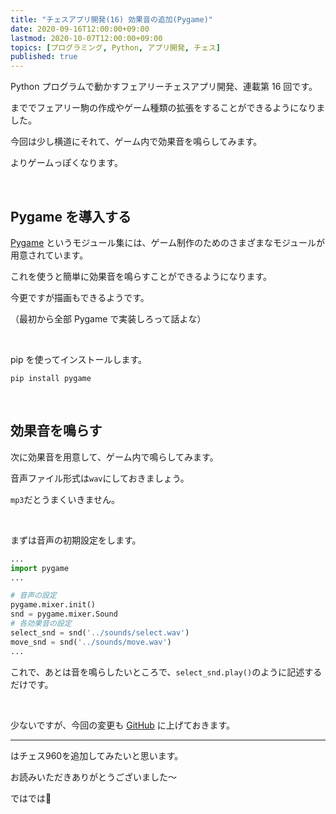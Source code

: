 ```yaml
---
title: "チェスアプリ開発(16) 効果音の追加(Pygame)"
date: 2020-09-16T12:00:00+09:00
lastmod: 2020-10-07T12:00:00+09:00
topics: [プログラミング, Python, アプリ開発, チェス]
published: true
---
```


Python プログラムで動かすフェアリーチェスアプリ開発、連載第 16 回です。

<pstlk label="前回" to="chess-app-devel-15" />まででフェアリー駒の作成やゲーム種類の拡張をすることができるようになりました。

今回は少し横道にそれて、ゲーム内で効果音を鳴らしてみます。

よりゲームっぽくなります。

<!--more-->

<br/>

## Pygame を導入する

[Pygame](https://www.pygame.org/news) というモジュール集には、ゲーム制作のためのさまざまなモジュールが用意されています。

これを使うと簡単に効果音を鳴らすことができるようになります。

今更ですが描画もできるようです。

（最初から全部 Pygame で実装しろって話よな）

<br/>

pip を使ってインストールします。

`pip install pygame`

<br/>

## 効果音を鳴らす

次に効果音を用意して、ゲーム内で鳴らしてみます。

音声ファイル形式は`wav`にしておきましょう。

`mp3`だとうまくいきません。

<br/>

まずは音声の初期設定をします。

```py name=main.py
...
import pygame
...

# 音声の設定
pygame.mixer.init()
snd = pygame.mixer.Sound
# 各効果音の設定
select_snd = snd('../sounds/select.wav')
move_snd = snd('../sounds/move.wav')
...
```

これで、あとは音を鳴らしたいところで、`select_snd.play()`のように記述するだけです。

<br/>

少ないですが、今回の変更も [GitHub](https://github.com/midorimici/chess-program-for-python-and-OpenGL/commit/8aec761cb64d1c12d8a43705ab0f7d804efbf09e) に上げておきます。

---

<pstlk label="次回" to="chess-app-devel-17" />はチェス960を追加してみたいと思います。

お読みいただきありがとうございました～

ではでは👋
